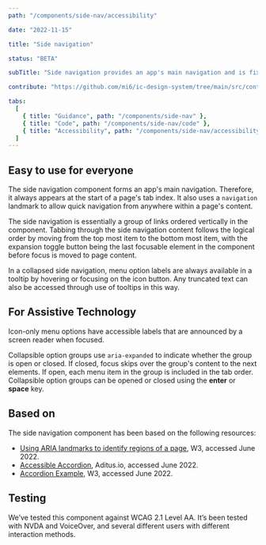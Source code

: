```yaml
---
path: "/components/side-nav/accessibility"

date: "2022-11-15"

title: "Side navigation"

status: "BETA"

subTitle: "Side navigation provides an app's main navigation and is fixed on the left-hand side of the app. It includes the app's name, main navigation and optional secondary links."

contribute: "https://github.com/mi6/ic-design-system/tree/main/src/content/structured/components/side-nav.mdx"

tabs:
  [
    { title: "Guidance", path: "/components/side-nav" },
    { title: "Code", path: "/components/side-nav/code" },
    { title: "Accessibility", path: "/components/side-nav/accessibility" },
  ]
---
```


## Easy to use for everyone

The side navigation component forms an app's main navigation. Therefore, it always appears at the start of a page's tab index. It also uses a `navigation` landmark to allow quick navigation from anywhere within a page's content.

The side navigation is essentially a group of links ordered vertically in the component. Tabbing through the side navigation content follows the logical order by moving from the top most item to the bottom most item, with the expansion toggle button being the last focusable element in the component before focus is moved to page content.

In a collapsed side navigation, menu option labels are always available in a tooltip by hovering or focusing on the icon button. Any truncated text can also be accessed through use of tooltips in this way.

## For Assistive Technology

Icon-only menu options have accessible labels that are announced by a screen reader when focused.

Collapsible option groups use `aria-expanded` to indicate whether the group is open or closed. If closed, focus skips over the group's content to the next elements. If open, each menu item in the group is included in the tab order. Collapsible option groups can be opened or closed using the **enter** or **space** key.

## Based on

The side navigation component has been based on the following resources:

- [Using ARIA landmarks to identify regions of a page](https://www.w3.org/WAI/GL/wiki/Using_ARIA_landmarks_to_identify_regions_of_a_page), W3, accessed June 2022.
- [Accessible Accordion](https://www.aditus.io/patterns/accordion/), Aditus.io, accessed June 2022.
- [Accordion Example](https://www.w3.org/WAI/ARIA/apg/example-index/accordion/accordion.html), W3, accessed June 2022.

## Testing

We’ve tested this component against WCAG 2.1 Level AA. It’s been tested with NVDA and VoiceOver, and several different users with different interaction methods.
